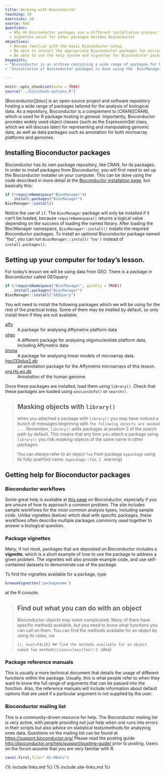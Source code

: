 ```yaml
---
title: Working with Bioconductor
teaching: 10
exercises: 10
source: Rmd
questions: 
  - Why do Bioconductor packages use a different installation process than other R packages?
  - Vignettes exist for other packages besides Bioconductor
objectives:
  - Become familiar with the basic Bioconductor setup.
  - Be able to install the appropriate Bioconductor packages for microarray analysis
  - Be able to use the help system and vignettes for Bioconductor packages
keypoints: 
- "Bioconductor is an archive containing a wide range of packages for bioinformatics analysis."
- "Installation of Bioconductor packages is done using the `BiocManager::install()` function, rather than through the usual `install.packages()`"

---
```


```r
knitr::opts_chunk$set(echo = TRUE)
source("../bin/chunk-options.R")
```

[Bioconductor][bioc] is an open-source project and software repository hosting a
wide range of packages tailored for the analysis of biological data. As a repository, Bioconductor is a complement to [CRAN][CRAN], which is used for R package hosting *in general*.  Importantly,
Bioconductor provides widely used object classes (such as the ExpressionSet class, which we
will discuss later) for representing and manipulating genomic data, as well as data
packages such as annotation for both microarray platforms and genomes.

## Installing Bioconductor packages 

Bioconductor has its own package repository, like CRAN, for its packages. In order to install packages from Bioconductor, you will first need to set up the
Bioconductor installer on your computer. This can be done using the code described in more detail at the [Bioconductor installation page](http://www.bioconductor.org/install/), but basically this:


```r
if (!requireNamespace("BiocManager"))
    install.packages("BiocManager")
BiocManager::install()
```

Notice the use of `if`. The `BiocManager` package will only be
installed if it can't be loaded, because `requireNamespace()` returns
a logical value depending on the success of loading the named library.
After loading the BiocManager namespace, `BiocManager::install()`
installs the required Bioconductor packages. To install an *optional*
Bioconductor package named "foo", you can run
`BiocManager::install('foo')` instead of `install.packages()`.

## Setting up your computer for today's lesson.

For today's lesson we will be using data from GEO. There is a package in Bioconductor called GEOquery 

```r
if (!requireNamespace("BiocManager", quietly = TRUE))
    install.packages("BiocManager")
BiocManager::install("GEOquery")
```

You will need to install the following packages which we will be using
for the rest of the practical today. Some of them may be intalled by
default, so only install them if they are not available.

[affy](http://bioconductor.org/packages/release/bioc/html/affy.html)
: A package for analysing Affymetrix platform data

[oligo](http://bioconductor.org/packages/release/bioc/html/oligo.html)
: A different package for analysing oligonucleotide platform data, including Affymetrix data

[limma](http://bioconductor.org/packages/release/bioc/html/limma.html)
: A package for analysing linear models of microarray data.

[hgu133plus2.db](http://bioconductor.org/packages/release/data/annotation/html/hgu133plus2.db.html)
: an annotation package for the Affymetrix microarrays of this lesson.

[org.Hs.eg.db](https://bioconductor.org/packages/release/data/annotation/html/org.Hs.eg.db.html)
: Annotation of the human genome

Once these packages are installed, load them using `library()`. Check that these
packages are loaded using `sessionInfo()` or `search()`.


> ## Masking objects with `library()`
> 
> when you attached a package with `library()` you may have noticed a
> bunch of messages beginning with `The following objects are masked
> ...`. Remember, `library()` adds packages at position 2 of the
> search path by default. This means that any time you attach a
> package using `library()` you risk _masking_ objects of the same
> name in other packages.
> 
> You can always refer to an object `foo` from package `mypackage` using its fully qualified name: `mypackage::foo`.
{: .warning}

## Getting help for Bioconductor packages 

### Bioconductor workflows 

Some great help is available at [this page](http://bioconductor.org/packages/release/BiocViews.html#___Workflow) on Bioconductor, especially if you are unsure of how to approach a common problem.
The site includes sample workflows for the most common analysis types, including sample code. 
Unlike vignettes (below) which deal with specific packages, these workflows often describe multiple packages commonly used together to answer a biological question.

### Package vignettes 

Many, if not most, packages that are deposited on Bioconductor includes a **vignette**,
which is a short example of how to use the package to address a given problem. The
vignettes will also provide example code, and use self-contained datasets to demonstrate
use of the package.

To find the vignettes available for a package, type

```r
browseVignettes('packagename')
```
at the R console.

> ## Find out what you can do with an object
>
> Bioconductor objects may seem complicated. Many of them have specific methods available, but you need to know what functions you can call on them. You can find the methods available for an object by using its *class*, via
>
> ```{r, eval=FALSE}
> ## find the methods available for an object named foo
> methods(class=class(foo))
> ```
{: .idea}


### Package reference manuals

This is usually a more technical document that details the usage of different functions within the
package. Usually, this is what people refer to when they want to know the full range of
arguments that can be passed into the function. Also, the reference manuals will include
information about default options that are used if a particular argument is not supplied
by the user.

### Bioconductor mailing list

This is a community-driven resource for help. The Bioconductor mailing list is very
active, with people providing not just help when one runs into errors in their scripts but
also advice on statistical tests/methods for analyzing ones data. Questions on the mailing
list can be found at [https://support.bioconductor.org/](https://support.bioconductor.org/) Please read the posting guide
[http://bioconductor.org/help/support/posting-guide/](http://bioconductor.org/help/support/posting-guide/) prior to posting. Users on the forum
assume that you are very familiar with R. 

```r
save(.First,file=".01-RData")
```
{% include links.md %}
{% include site-links.md %}
